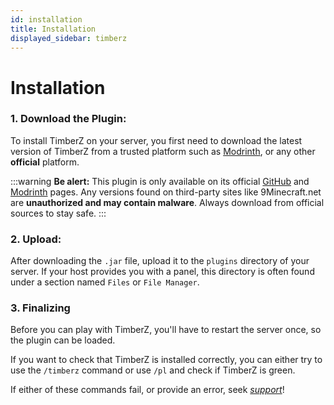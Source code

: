 ```yaml
---
id: installation
title: Installation
displayed_sidebar: timberz
---
```


# Installation

### 1. Download the Plugin:

To install TimberZ on your server, you first need to download the latest version of TimberZ from a trusted platform such as [Modrinth](https://modrinth.com/plugin/timberz/versions), or any other **official** platform.

:::warning
**Be alert:** This plugin is only available on its official [GitHub](https://github.com/ZetaPlugins/TimberZ) and [Modrinth](https://modrinth.com/plugin/timberz) pages. Any versions found on third-party sites like 9Minecraft.net are **unauthorized and may contain malware**. Always download from official sources to stay safe.
:::

### 2. Upload:

After downloading the `.jar` file, upload it to the `plugins` directory of your server. If your host provides you with a panel, this directory is often found under a section named `Files` or `File Manager`.

### 3. Finalizing

Before you can play with TimberZ, you'll have to restart the server once, so the plugin can be loaded.

If you want to check that TimberZ is installed correctly, you can either try to use the `/timberz` command or use `/pl` and check if TimberZ is green.

If either of these commands fail, or provide an error, seek [_support_](https://strassburger.org/discord)!
